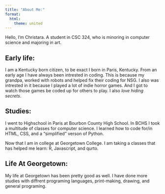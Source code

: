 ```yaml
---
title: "About Me:"
format:
  html:
    theme: united
---
```


Hello, I'm Christara. A student in CSC 324, who is minoring in computer science and majoring in art.

## Early life:
I am a Kentucky born citizen, to be exact I born in Paris, Kentucky. From an early age I have always been intrested in coding. This is because my grandpa, worked with robots and helped fix their coding for NSG. I also was intrested in it because I played a lot of indie horror games. And I got to watch those games be coded up for others to play. I also *love hiding secrets*.

## Studies:
I went to Highschool in Paris at Bourbon County High School. In BCHS I took a multitude of classes for computer science. I learned how to code for/in HTML, CSS, and a "simplified" verson of Python.

Now that I am in college at Georgetown College. I am taking a classes that has helped me learn: R, Javascript, and qurto.

## Life At Georgetown:
My life at Georgetown has been pretty good as well. I have done more studies with diffrent programing languages, print-making, drawing, and general programing.
